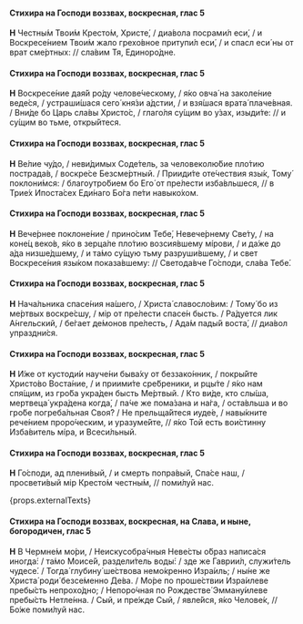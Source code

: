 #### Стихира на Господи воззвах, воскресная, глас 5

**Н** Честны́м Твои́м Кресто́м, Христе́, / диа́вола посрами́л еси́, / и Воскресе́нием Твои́м жало грехо́вное притупи́л еси́, / и спасл еси́ ны от врат сме́ртных: // сла́вим Тя, Единоро́дне.

#### Стихира на Господи воззвах, воскресная, глас 5

**Н** Воскресе́ние дая́й ро́ду челове́ческому, / я́ко овча́ на заколе́ние веде́ся, / устраши́шася сего́ кня́зи а́дстии, / и взя́шася врата́ плаче́вная. / Вни́де бо Царь сла́вы Христо́с, / глаго́ля су́щим во у́зах, изыди́те: // и су́щим во тьме, откры́йтеся.

#### Стихира на Господи воззвах, воскресная, глас 5

**Н** Ве́лие чу́до, / неви́димых Соде́тель, за человеколю́бие пло́тию пострада́в, / воскре́се Безсме́ртный. / Прииди́те оте́чествия язы́к, Тому́ поклони́мся: / благоутро́бием бо Его́ от пре́лести изба́вльшеся, // в Трие́х Ипоста́сех Еди́наго Бо́га пе́ти навыко́хом.

#### Стихира на Господи воззвах, воскресная, глас 5

**Н** Вече́рнее поклоне́ние / прино́сим Тебе́, Невече́рнему Све́ту, / на коне́ц веко́в, я́ко в зерца́ле пло́тию возсия́вшему мíрови, / и да́же до а́да низше́дшему, / и та́мо су́щую тьму разруши́вшему, / и свет Воскресе́ния язы́ком показа́вшему: // Светода́вче Го́споди, сла́ва Тебе́.

#### Стихира на Господи воззвах, воскресная, глас 5

**Н** Нача́льника спасе́ния на́шего, / Христа́ славосло́вим: / Тому́ бо из ме́ртвых воскре́сшу, / мiр от пре́лести спасе́н бысть. / Ра́дуется лик А́нгельский, / бе́гает де́монов пре́лесть, / Ада́м пады́й воста́, // диа́вол упраздни́ся.

#### Стихира на Господи воззвах, воскресная, глас 5

**Н** И́же от кустоди́и науче́ни быва́ху от беззако́нник, / покры́йте Христо́во Воста́ние, / и приими́те сре́бреники, и рцы́те / я́ко нам спя́щим, из гро́ба укра́ден бысть Ме́ртвый. / Кто ви́де, кто слы́ша, мертвеца́ укра́дена когда́, / па́че же пома́зана и на́га, / оста́вльша и во гро́бе погреба́льная Своя́? / Не прельща́йтеся иуде́е, / навы́кните рече́нием проро́ческим, и уразуме́йте, // я́ко Той есть вои́стинну Изба́витель мíра, и Всеси́льный.

#### Стихира на Господи воззвах, воскресная, глас 5

**Н** Го́споди, ад плени́вый, / и смерть попра́вый, Спа́се наш, / просвети́вый мiр Кресто́м честны́м, // поми́луй нас.

{props.externalTexts}

#### Стихира на Господи воззвах, воскресная, на Слава, и ныне, богородичен, глас 5

**Н** В Чермне́м мо́ри, / Неискусобра́чныя Неве́сты о́браз написа́ся иногда́: / та́мо Моисе́й, раздели́тель воды́: / зде же Гаврии́л, служи́тель чудесе́. / Тогда́ глубину́ ше́ствова немо́кренно Изра́иль; / ны́не же Христа́ роди́ безсе́менно Де́ва. / Мо́ре по проше́ствии Изра́илеве пребы́сть непрохо́дно; / Непоро́чная по Рождестве́ Эмману́илеве пребы́сть Нетле́нна. / Сый, и пре́жде Сый, / явле́йся, я́ко Челове́к, // Бо́же поми́луй нас.
